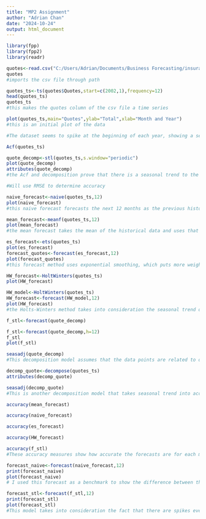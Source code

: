 ---
title: "MP2 Assignment"
author: "Adrian Chan"
date: "2024-10-24"
output: html_document
---

```{r}

library(fpp)
library(fpp2)
library(readr)

quotes<-read.csv("C:/Users/Adrian/Documents/Business Forecasting/insurance.csv")
quotes
#imports the csv file through path

quotes_ts<-ts(quotes$Quotes,start=c(2002,1),frequency=12)
head(quotes_ts)
quotes_ts
#this makes the quotes column of the csv file a time series

plot(quotes_ts,main="Quotes",ylab="Total",xlab="Month and Year")
#this is an initial plot of the data

#The dataset seems to spike at the beginning of each year, showing a seasonal trend

Acf(quotes_ts)

quote_decomp<-stl(quotes_ts,s.window="periodic")
plot(quote_decomp)
attributes(quote_decomp)
#the Acf and decomposition prove that there is a seasonal trend to the data where Quotes sees a spike every 12 months 

#Will use RMSE to determine accuracy

naive_forecast<-naive(quotes_ts,12)
plot(naive_forecast)
#this naive forecast forecasts the next 12 months as the previous historical data point, usually used as a benchmark or baseline for other forecasts 

mean_forecast<-meanf(quotes_ts,12)
plot(mean_forecast)
#the mean forecast takes the mean of the historical data and uses that to forecast the next 12 months of quotes

es_forecast<-ets(quotes_ts)
plot(es_forecast)
forecast_quotes<-forecast(es_forecast,12)
plot(forecast_quotes)
#this forecast method uses exponential smoothing, which puts more weight on the more recent data points to forecast the next 12 months of quotes

HW_forecast<-HoltWinters(quotes_ts)
plot(HW_forecast)

HW_model<-HoltWinters(quotes_ts)
HW_forecast<-forecast(HW_model,12)
plot(HW_forecast)
#the Holts-Winters method takes into consideration the seasonal trend of the data when forecasting the quotes for the next 12 months

f_stl<-forecast(quote_decomp)

f_stl<-forecast(quote_decomp,h=12)
f_stl
plot(f_stl)

seasadj(quote_decomp)
#This decomposition model assumes that the data points are related to one another and shows the seasonal adjusted forecast for the next 12 months

decomp_quote<-decompose(quotes_ts)
attributes(decomp_quote)

seasadj(decomp_quote)
#This is another decomposition model that takes seasonal trend into account for the next 12 months.

accuracy(mean_forecast)

accuracy(naive_forecast)

accuracy(es_forecast)

accuracy(HW_forecast)

accuracy(f_stl)
#These accuracy measures show how accurate the forecasts are for each model. According to the RMSE, the decomposition model is the most accurate as it has the lowest RMSE.

forecast_naive<-forecast(naive_forecast,12)
print(forecast_naive)
plot(forecast_naive)
# I used this forecast as a benchmark to show the difference between the previous data point and the forecast model that takes seasonal trend into account

forecast_stl<-forecast(f_stl,12)
print(forecast_stl)
plot(forecast_stl)
#This model takes into consideration the fact that there are spikes every 12 months in the data and that it has the lowest RMSE, meaning it is relatively more accurate than the other forecast models.

```


